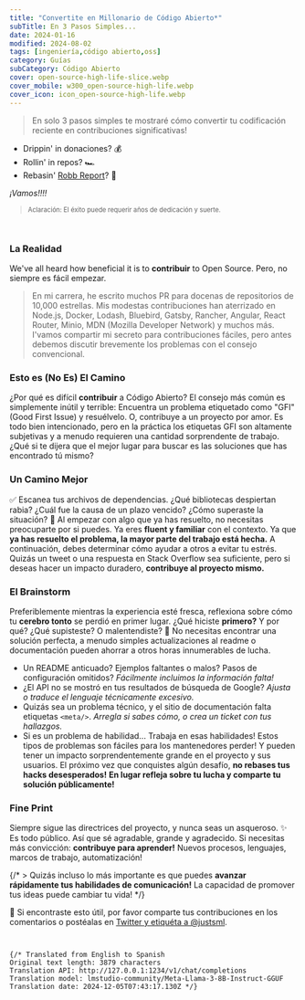 ```yaml
---
title: "Convertite en Millonario de Código Abierto*"
subTitle: En 3 Pasos Simples...
date: 2024-01-16
modified: 2024-08-02
tags: [ingeniería,código abierto,oss]
category: Guías
subCategory: Código Abierto
cover: open-source-high-life-slice.webp
cover_mobile: w300_open-source-high-life.webp
cover_icon: icon_open-source-high-life.webp
---
```


> En solo 3 pasos simples te mostraré cómo convertir tu codificación reciente en contribuciones significativas!

- Drippin' in donaciones? 💰
- Rollin' in repos? 🏎️
- Rebasin' [Robb Report](https://robbreport.com/)? 🤯

_¡Vamos!!!!_

<div style="font-size: .7rem">

> Aclaración: El éxito puede requerir años de dedicación y suerte.

</div>

<br />

### La Realidad
We've all heard how beneficial it is to **contribuir** to Open Source. Pero, no siempre es fácil empezar.

> En mi carrera, he escrito muchos PR para docenas de repositorios de 10,000 estrellas. Mis modestas contribuciones han aterrizado en Node.js, Docker, Lodash, Bluebird, Gatsby, Rancher, Angular, React Router, Minio, MDN (Mozilla Developer Network) y muchos más.
I'vamos compartir mi secreto para contribuciones fáciles, pero antes debemos discutir brevemente los problemas con el consejo convencional.

### Esto es (No Es) El Camino
¿Por qué es difícil **contribuir** a Código Abierto?
El consejo más común es simplemente inútil y terrible: Encuentra un problema etiquetado como "GFI" (Good First Issue) y resuélvelo. O, contribuye a un proyecto por amor.
Es todo bien intencionado, pero en la práctica los etiquetas GFI son altamente subjetivas y a menudo requieren una cantidad sorprendente de trabajo.
¿Qué si te dijera que el mejor lugar para buscar es las soluciones que has encontrado tú mismo?

### Un Camino Mejor
✅ Escanea tus archivos de dependencias. ¿Qué bibliotecas despiertan rabia? ¿Cuál fue la causa de un plazo vencido? ¿Cómo superaste la situación?
💪 Al empezar con algo que ya has resuelto, no necesitas preocuparte por si puedes. Ya eres **fluent y familiar** con el contexto.
Ya que **ya has resuelto el problema, la mayor parte del trabajo está hecha.** A continuación, debes determinar cómo ayudar a otros a evitar tu estrés. 
Quizás un tweet o una respuesta en Stack Overflow sea suficiente, pero si deseas hacer un impacto duradero, **contribuye al proyecto mismo.**

### El Brainstorm
Preferiblemente mientras la experiencia esté fresca, reflexiona sobre cómo tu **cerebro tonto** se perdió en primer lugar.
¿Qué hiciste **primero?** Y por qué? ¿Qué supisteste? O malentendiste?
💪 No necesitas encontrar una solución perfecta, a menudo simples actualizaciones al readme o documentación pueden ahorrar a otros horas innumerables de lucha.

- Un README anticuado? Ejemplos faltantes o malos? Pasos de configuración omitidos? _Fácilmente incluimos la información falta!_
- ¿El API no se mostró en tus resultados de búsqueda de Google? _Ajusta o traduce el lenguaje técnicamente excesivo._
- Quizás sea un problema técnico, y el sitio de documentación falta etiquetas `<meta/>`. _Arregla si sabes cómo, o crea un ticket con tus hallazgos._
- Si es un problema de habilidad... Trabaja en esas habilidades!
Estos tipos de problemas son fáciles para los mantenedores perder! Y pueden tener un impacto sorprendentemente grande en el proyecto y sus usuarios.
El próximo vez que conquistes algún desafío, **no rebases tus hacks desesperados!** **En lugar refleja sobre tu lucha y comparte tu solución públicamente!**

### Fine Print
Siempre sigue las directrices del proyecto, y nunca seas un asqueroso. ✨
Es todo público. Así que sé agradable, grande y agradecido.
 Si necesitas más convicción: **contribuye para aprender!** Nuevos procesos, lenguajes, marcos de trabajo, automatización!

{/* > Quizás incluso lo más importante es que puedes **avanzar rápidamente tus habilidades de comunicación!** La capacidad de promover tus ideas puede cambiar tu vida! */}

🚀
 Si encontraste esto útil, por favor comparte tus contribuciones en los comentarios o postéalas en [Twitter y etiquéta a @justsml](https://twitter.com/justsml).

```


{/* Translated from English to Spanish
Original text length: 3879 characters
Translation API: http://127.0.0.1:1234/v1/chat/completions
Translation model: lmstudio-community/Meta-Llama-3-8B-Instruct-GGUF
Translation date: 2024-12-05T07:43:17.130Z */}


